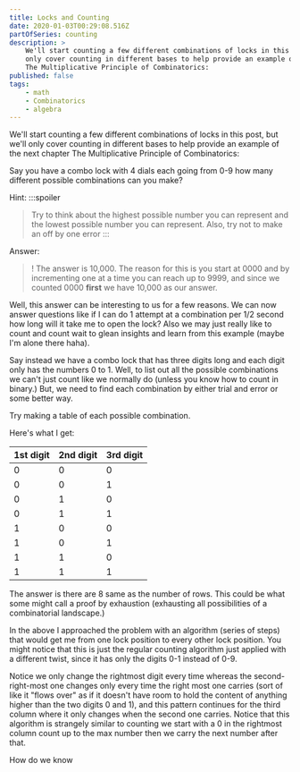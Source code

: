 ```yaml
---
title: Locks and Counting
date: 2020-01-03T00:29:08.516Z
partOfSeries: counting
description: >
    We'll start counting a few different combinations of locks in this post, but we'll
    only cover counting in different bases to help provide an example of the next chapter
    The Multiplicative Principle of Combinatorics:
published: false
tags:
    - math
    - Combinatorics
    - algebra
---
```


We'll start counting a few different combinations of locks in this post, but we'll
only cover counting in different bases to help provide an example of the next chapter
The Multiplicative Principle of Combinatorics:

Say you have a combo lock with 4 dials each going from 0-9 how many different possible
combinations can you make?

Hint: 
:::spoiler
> Try to think about the highest possible number you can represent and the lowest
possible number you can represent. Also, try not to make an off by one error
:::

Answer:
>! The answer is 10,000. The reason for this is you start at 0000 and by 
incrementing one at a time you can reach up to 9999, and since we counted
0000 **first** we have 10,000 as our answer.

Well, this answer can be interesting to us for a few reasons. We can now answer questions like if I can
do 1 attempt at a combination per 1/2 second how long will it take me to open the lock? Also we may just
really like to count and count wait to glean insights and learn from this example (maybe I'm alone there haha).

Say instead we have a combo lock that has three digits long and each digit only has the numbers 0 to 1.
Well, to list out all the possible combinations we can't just count like we normally do (unless you know
how to count in binary.) But, we need to find each combination by either trial and error or some better way.

Try making a table of each possible combination.

Here's what I get:

|1st digit|2nd digit|3rd digit|
|---------|---------|---------|
|0|0|0|
|0|0|1|
|0|1|0|
|0|1|1|
|1|0|0|
|1|0|1|
|1|1|0|
|1|1|1|

The answer is there are 8 same as the number of rows. This could be what some might call a proof
by exhaustion (exhausting all possibilities of a combinatorial landscape.)

In the above I approached the problem with an algorithm (series of steps) that would get me
from one lock position to every other lock position. You might notice that this is just the regular
counting algorithm just applied with a different twist, since it has only the digits 0-1 instead of
0-9.

Notice we only change the rightmost
digit every time whereas the second-right-most one changes only every time the right most one carries
(sort of like it "flows over" as if it doesn't have room to hold the content of anything higher than the two digits 0 and 1),
and this pattern continues for the third column where it only changes when the second one carries. 
Notice that this algorithm is strangely similar to counting we start with a 0 in the
rightmost column count up to the max number then we carry the next number after that.

How do we know 


